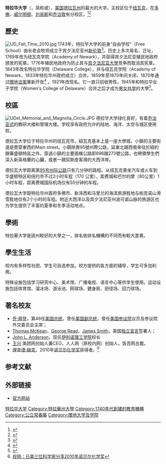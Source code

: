 {{about|位于纽瓦克的特拉华大学|位于多佛的特拉华州立大学|特拉华州立大学|}}
{{noteTA
|1=zh-cn:特拉华州; zh-tw:德拉瓦州; zh-hk:特拉華州;
}}
{{Infobox university
| latin_name= Sigillum Universitatis Delaveriensis
| name=特拉华大学<br>University of Delaware
| image_name=University of Delaware Seal.svg
| image_size=200px
| motto=拉丁語：Scientia Sol Mentis Est；英語：Knowledge is the light of the mind
| established=1743| former_names = Free School (1743-1765)<br />Newark Academy (1765-1833)<br />Newark College (1833-1843)<br />Delaware College (1843-1921)<br />Women's College of Delaware (1914-1921)
| type=公立大学、[[贈地大學|贈地大學]]、[[贈海大學|贈海大學]]、[[贈空大學|贈空大學]]
| endowment=$14.5億（2020）<ref name="endowment">As of June 30, 2020. {{cite report |url = https://www.nacubo.org/-/media/Documents/Research/2020-NTSE-Public-Tables--Endowment-Market-Values--FINAL-FEBRUARY-19-2021.ashx |title=U.S. and Canadian Institutions Listed by Fiscal Year 2020 Endowment Market Value and Change in Endowment Market Value from FY19 to FY20 |publisher = National Association of College and University Business Officers and [[TIAA|TIAA]] |date = February 19, 2021 |access-date = February 19, 2021}}</ref>
| president= Nancy M. Targett（代理）
| city=[[纽瓦克_(特拉华州)|纽瓦克]]
| state=[[特拉華州|特拉華州]]
| country=美國
| students=22,852（2015年秋）<ref name=Enrollment>{{cite web |url=https://sites.udel.edu/ire/files/2015/12/15-enroll-22k4bzn.pdf |title=UNDUPLICATED ENROLLMENT BY DIVISION OR LOCATION AND TIME STATUS - Fall 2011 Through Fall 2015 |publisher=University of Delaware Institutional Research |date=2015-12-04}}</ref>
| undergrad=18,353（2015年秋）<ref name=Enrollment/>
| postgrad=4,499（2015年秋）<ref name=Enrollment/>
| faculty=1,172（2012）<ref name="University of Delaware facts and figures">{{cite web|url=http://www.udel.edu/IR/fnf/facul.html|publisher=University of Delaware|title=Number of faculty by rank and tenure status Fall 2008 Through Fall 2012|accessdate=2016-03-08|archive-date=2016-03-04|archive-url=https://web.archive.org/web/20160304195957/http://www.udel.edu/IR/fnf/facul.html|dead-url=no}}</ref>
| staff=4,004
| campus=郊區，{{convert|2311|acre}}
| nickname=Fightin' Blue Hens
| mascot=YoUDee
| athletics= [[NCAA_Division_I|NCAA Division I]] [[Division_I-AA#Football_Championship_Subdivision|FCS]]
| sports=21 varsity teams 
| colors=特拉華藍、特拉華黃<ref>{{cite web|url=http://www.udel.edu/cpa/pdfs/brand-style-guide.pdf |title=Brand Platform Style Guide |format=PDF |publisher=University of Delaware |date=2015-10-20 |accessdate=2015-10-26}}</ref><br />{{color box|#00539F}} {{color box|#FFD200}}
| affiliations=[[Middle_Atlantic_Intercollegiate_Sailing_Association|MAISA]]
| website={{url|www.udel.edu}}
| logo=[[File:University_of_Delaware_wordmark.svg|220px]]
|}}

'''特拉华大学'''（{{lang-en|University of Delaware}}，简称'''{{lang|en|UD}}'''或'''{{lang|en|UDel}}'''），[[美国|美国]][[德拉瓦州|德拉瓦州]]的最大的大学。主校区位于[[纽瓦克_(特拉华州)|纽瓦克]]，在[[多佛_(特拉華州)|多佛]]、[[威尔明顿_(特拉华州)|威尔明顿]]、[[刘易斯_(特拉华州)|刘易斯]]和[[乔治敦_(特拉华州)|乔治敦]]有分校区。<ref>{{cite web |url=http://udcatalog.udel.edu/general/general/university.html |title=UD Catalog – General Information |publisher=University of Delaware |archiveurl=https://web.archive.org/web/20080918203114/http://udcatalog.udel.edu/general/general/university.html |archivedate=2008-09-18 |deadurl=yes }}</ref><ref>{{Cite book|title = Implementing an institution-wide ICT strategy for university education|last = Foster|first = Susan|publisher = [[Routledge|Routledge]]|year = 2004|page = 11|url = https://books.google.com/books?id=3TTEqy4Gq-kC&lpg=PA11&dq=%22University%20of%20delaware%22%20privately%20chartered&pg=PA11#v=onepage&q=%22University%20of%20delaware%22%20privately%20chartered&f=false|type = Google eBook|work = Educational Development Through Information and Communications Technology|editor1-first = Rakesh|editor1-last = Bhanot|editor2-first = Stephen|editor2-last = Fallows|isbn = 9780203417171}}</ref>

== 歷史 ==
[[File:UD_Fall_Time_2010.jpg|left]]
1743年，特拉华大学的前身“自由学校”（Free School）由长老会牧师{{Link-en|弗朗西斯·阿里森|Francis Alison}}成立于宾夕法尼亚州[[新伦敦_(宾夕法尼亚州)|新伦敦]]<ref>{{cite web |author=Office of Communications and Marketing |url=http://www.udel.e德拉华大学du/aboutus/history.html |title=The History of the University of Delaware |publisher=University of Delaware |accessdate=2015-10-26 }}{{dead link|date=2018年3月 |bot=InternetArchiveBot |fix-attempted=yes }}</ref>。历史上多次易名、迁址，1769年改为纽瓦克学院（Academy of Newark），并获得宾夕法尼亚殖民地政府颁发的宪章。1776年殖民地政府为防止其与[[宾夕法尼亚大學|宾夕法尼亚大學]]竞争而取消其宪章。1843年改名特拉华学院（Delaware College），并与纽瓦克学院（Academy of Newark，1833年特拉华州政府成立）合并。1859年至1870年间关闭，1870年通过[[赠地法案|赠地法案]]重新开张<ref>{{cite book |title=Where to educate, 1898–1899. A guide to the best private schools, higher institutions of learning, etc., in the United States |year=1898 |publisher=Brown and Company |location=Boston |page=40 |accessdate=2012-08-17 |url=https://archive.org/stream/wheretoeducate1800thomrich#page/40/mode/1up|oclc = 31539533|editor-first = Grace Powers|editor-last = Thomas}}</ref> 。1921年改现名。它一直只招收男性，1945年和特拉华女子学院（Women's College of Delaware）合并之后才成为[[男女共学|男女共学]]的大學<ref>{{cite web|url=http://www.udel.edu/udaily/2015/oct/womens-college-centennial-100714.html|title=College for Delaware women formally established in October 1914|date=2014-10-07|work=UDaily|publisher=University of Delaware|accessdate=2015-09-19|archive-date=2015-09-06|archive-url=https://web.archive.org/web/20150906120415/http://www.udel.edu/udaily/2015/oct/womens-college-centennial-100714.html|dead-url=no}}</ref>。

==校區==
[[File:UDel_Memorial_and_Magnolia_Circle.JPG|thumb]]
德拉华大学绿化良好，有着[[乔治亚式建筑|乔治亚式]]的教研大楼和管理大楼。学校享有政府允许的陆地、海洋、太空与城区使用权。

德拉瓦大学位于特拉华州的纽瓦克市。紐瓦克基本上是一座大學城，小鎮的主要街道是貫穿東西的Main street。小鎮除靠95號州際公路，延東北跟西南來往於紐約跟華盛頓特區之外，穿過小鎮的主要兩條公路即896跟273號公路，也帶領學生們深入新英格蘭的心臟，或者一親契斯皮客灣的大西洋岸。

德拉瓦大学距离第[[95号州际公路|95号州际公路]]只有几分钟的路程。从纽瓦克乘坐汽车或火车到华盛顿特区和纽约市不过2小时车程（170 公里），距费城和巴尔的摩（80公里）1小时车程，距离费城国际机场仅有55分钟的车程。

德拉瓦大学距特拉华州首府多佛市、新泽西和马里兰的海滨旅游胜地与帕克诺山滑雪胜地仅有2个小时的车程。附近大西洋以及宾夕法尼亚州波可诺山脉的旅游区也为学生提供了丰富的夏季和冬季活动地点。

== 學術 ==
{{Infobox US university ranking
| GUR                  =
| QS_W                 = 491
| ARWU_W               = 201-300
| ARWU_N               = 66–94
| ARWU_SCI             = 
| ARWU_ENG             = 
| ARWU_SOC             = 
| USNWR_W              = 311
| USNWR_NU             = 97
| USNWR_Bus            = N/A
| USNWR_Law            = N/A
| USNWR_Medr           = N/A
| USNWR_Eng            = 45
| USNWR_Ed             = 28
| THE_W                = 301-350
| THE_N                = 148
| Wamo_NU              = 94
| Forbes               = 147
}}
特拉華大学是該州較好的大學之一，排名依排名機構的不同而有較大差異。

== 學生生活 ==
校内有多样性社团，学生可自选参加。校方提供的各方面的辅导，学生可多加利用。

特殊设施包括学习研究中心、美术馆、广播电视、语言中心等供学生使用。运动设施包括体育馆、溜冰场、游泳池、网球场、健身房、田径场、回力球场。

== 著名校友 ==
*[[乔·拜登|乔·拜登]]，第46任[[美国总统|美国总统]]，曾任[[美国副总统|美国副总统]]，曾任[[美国参议院|美国参议院]]议员及参议院外交委员会主席；
*[[Thomas_McKean|Thomas McKean]]，[[George_Read|George Read]]，[[James_Smith|James Smith]]，美国[[独立宣言|独立宣言]]签署人；
*[[John_L._Anderson|John L. Anderson]]，现任[[伊利诺理工学院|伊利诺理工学院]]校长
*[[王兴_(网站创办者)|王兴]] 美团网创始人兼CEO，人人网（原校内网）创始人，饭否网总裁。
*[[理查德·赫克|理查德·赫克]]，2010年[[诺贝尔化学奖|诺贝尔化学奖]]获得者。<ref>[http://news.sohu.com/20101007/n275450781.shtml 视频：日美三位科学家分享2010年诺贝尔化学奖]</ref>

==参考文献==
{{reflist|2}}

== 外部链接 ==
{{Commonscat|University of Delaware}}
* [http://www.udel.edu/ 官方网站]

{{美国东南大学研究协会}}
{{UCGIS}}
[[Category:特拉华大学|]]
[[Category:特拉華州大學|Category:特拉華州大學]]
[[Category:1740年代創建的教育機構|Category:1740年代創建的教育機構]]
[[Category:公立常春藤|Category:公立常春藤]]
[[Category:赠地大学及学院|Category:赠地大学及学院]]